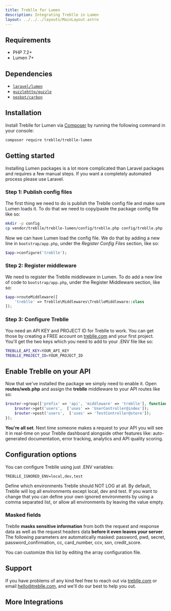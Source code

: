 ```yaml
---
title: Treblle for Lumen
description: Integrating Treblle in Lumen
layout: ../../../layouts/MainLayout.astro
---
```



## Requirements

- PHP 7.2+
- Lumen 7+

## Dependencies

- [`laravel/lumen`](https://packagist.org/packages/laravel/lumen)
- [`guzzlehttp/guzzle`](https://packagist.org/packages/guzzlehttp/guzzle)
- [`nesbot/carbon`](https://packagist.org/packages/nesbot/carbon)

## Installation

Install Treblle for Lumen via [Composer](http://getcomposer.org/) by running the following command in your console:

```bash
composer require treblle/treblle-lumen
```

## Getting started

Installing Lumen packages is a lot more complicated than Laravel packages and requires a few manual steps. If you want a completely automated process please use Laravel.

### Step 1: Publish config files

The first thing we need to do is publish the Treblle config file and make sure Lumen loads it. To do that we need to copy/paste the package config file like so:

```bash
mkdir -p config
cp vendor/treblle/treblle-lumen/config/treblle.php config/treblle.php
```

Now we can have Lumen load the config file. We do that by adding a new line in `bootstrap/app.php`, under the _Register Config Files_ section, like so:

```php
$app->configure('treblle');
```

### Step 2: Register middleware

We need to register the Treblle middleware in Lumen. To do add a new line of code to `bootstrap/app.php`, under the Register Middleware section, like so:

```php
$app->routeMiddleware([
    'treblle' => Treblle\Middlewares\TreblleMiddleware::class
]);
```

### Step 3: Configure Treblle

You need an API KEY and PROJECT ID for Treblle to work. You can get those by creating a FREE account on [treblle.com](https://treblle.com) and your first project. You'll get the two keys which you need to add to your .ENV file like so:

```bash
TREBLLE_API_KEY=YOUR_API_KEY
TREBLLE_PROJECT_ID=YOUR_PROJECT_ID
```

## Enable Treblle on your API

Now that we've installed the package we simply need to enable it. Open **routes/web.php** and assign the **treblle** middleware to your API routes like so:

```php
$router->group(['prefix' => 'api', 'middleware' => 'treblle'], function () use ($router) {
    $router->get('users',  ['uses' => 'UserController@index']);
    $router->post('users',  ['uses' => 'TestController@store']);
});
```

**You're all set**. Next time someone makes a request to your API you will see it in real-time on your Treblle dashboard
alongside other features like: auto-generated documentation, error tracking, analytics and API quality scoring.

## Configuration options

You can configure Treblle using just .ENV variables:

```shell
TREBLLE_IGNORED_ENV=local,dev,test
```

Define which environments Treblle should NOT LOG at all. By default, Treblle will log all environments except local, dev
and test. If you want to change that you can define your own ignored environments by using a comma separated list, or
allow all environments by leaving the value empty.

### Masked fields

Treblle **masks sensitive information** from both the request and response data as well as the request headers data
**before it even leaves your server**. The following parameters are automatically masked: password, pwd, secret,
password_confirmation, cc, card_number, ccv, ssn, credit_score.

You can customize this list by editing the array configuration file.

## Support

If you have problems of any kind feel free to reach out via [treblle.com](https://treblle.com) or email hello@treblle.com, and we'll
do our best to help you out.

## More Integrations

<TreblleIntegrations />
